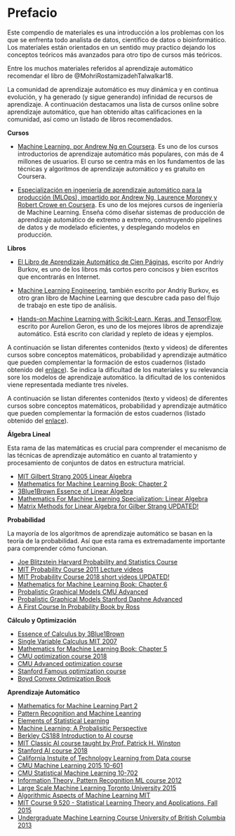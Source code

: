 # Prefacio {.unnumbered}

Este compendio de materiales es una introducción a los problemas con los que se enfrenta todo analista de datos, científico de datos o bioinformático. Los materiales están orientados en un sentido muy practico dejando los conceptos teóricos más avanzados para otro tipo de cursos más teóricos.

Entre los muchos materiales referidos al aprendizaje automático recomendar el libro de @MohriRostamizadehTalwalkar18.

La comunidad de aprendizaje automático es muy dinámica y en continua evolución, y ha generado (y sigue generando) infinidad de recursos de aprendizaje. A continuación destacamos una lista de cursos online sobre aprendizaje automático, que han obtenido altas calificaciones en la comunidad, así como un listado de libros recomendados.

**Cursos**

-   [Machine Learning, por Andrew Ng en Coursera](https://colab.research.google.com/corgiredirector?site=https%3A%2F%2Fwww.coursera.org%2Fspecializations%2Fmachine-learning-introduction&link_redirector=1). Es uno de los cursos introductorios de aprendizaje automático más populares, con más de 4 millones de usuarios. El curso se centra más en los fundamentos de las técnicas y algoritmos de aprendizaje automático y es gratuito en Coursera.

-   [Especialización en ingeniería de aprendizaje automático para la producción (MLOps), impartido por Andrew Ng, Laurence Moroney y Robert Crowe en Coursera](https://colab.research.google.com/corgiredirector?site=https%3A%2F%2Fwww.coursera.org%2Fspecializations%2Fmachine-learning-engineering-for-production-mlops&link_redirector=1). Es uno de los mejores cursos de ingeniería de Machine Learning. Enseña cómo diseñar sistemas de producción de aprendizaje automático de extremo a extremo, construyendo pipelines de datos y de modelado eficientes, y desplegando modelos en producción.

**Libros**

-   [El Libro de Aprendizaje Automático de Cien Páginas](https://colab.research.google.com/corgiredirector?site=https%3A%2F%2Fwww.amazon.es%2FHundred-Page-Machine-Learning-Book-espa%25C3%25B1ol%2Fdp%2F1999579593&link_redirector=1), escrito por Andriy Burkov, es uno de los libros más cortos pero concisos y bien escritos que encontrarás en Internet.

-   [Machine Learning Engineering](https://colab.research.google.com/corgiredirector?site=https%3A%2F%2Fwww.amazon.es%2FMachine-Learning-Engineering-English-Andriy-ebook%2Fdp%2FB09Q18725P%2F&link_redirector=1), también escrito por Andriy Burkov, es otro gran libro de Machine Learning que descubre cada paso del flujo de trabajo en este tipo de análisis.

-   [Hands-on Machine Learning with Scikit-Learn, Keras, and TensorFlow](https://colab.research.google.com/corgiredirector?site=https%3A%2F%2Fwww.oreilly.com%2Flibrary%2Fview%2Fhands-on-machine-learning%2F9781098125967%2F&link_redirector=1), escrito por Aurelion Geron, es uno de los mejores libros de aprendizaje automático. Está escrito con claridad y repleto de ideas y ejemplos.

A continuación se listan diferentes contenidos (texto y videos) de diferentes cursos sobre conceptos matemáticos, probabilidad y aprendizaje autmático que pueden complementar la formación de estos cuadernos (listado obtenido del [enlace](https://github.com/ahmedbahaaeldin/From-0-to-Research-Scientist-resources-guide)). Se indica la dificultad de los materiales y su relevancia sore los modelos de aprendizaje automático. la dificultad de los contenidos viene representada mediante tres niveles.

A continuación se listan diferentes contenidos (texto y videos) de diferentes cursos sobre conceptos matemáticos, probabilidad y aprendizaje autmático que pueden complementar la formación de estos cuadernos (listado obtenido del [enlace](https://github.com/ahmedbahaaeldin/From-0-to-Research-Scientist-resources-guide)).

**Álgebra Lineal**

Esta rama de las matemáticas es crucial para comprender el mecanismo de las técnicas de aprendizaje automático en cuanto al tratamiento y procesamiento de conjuntos de datos en estructura matricial.

-   [MIT Gilbert Strang 2005 Linear Algebra](https://www.youtube.com/watch?v=QVKj3LADCnA&list=PL49CF3715CB9EF31D)
-   [Mathematics for Machine Learning Book: Chapter 2](https://mml-book.github.io/book/mml-book.pdf)
-   [3Blue1Brown Essence of Linear Algebra](https://www.youtube.com/watch?v=fNk_zzaMoSs&list=PLZHQObOWTQDPD3MizzM2xVFitgF8hE_ab)
-   [Mathematics For Machine Learning Specialization: Linear Algebra](https://www.youtube.com/watch?v=T73ldK46JqE&list=PLiiljHvN6z1_o1ztXTKWPrShrMrBLo5P3)
-   [Matrix Methods for Linear Algebra for Gilber Strang UPDATED!](https://www.youtube.com/watch?v=Cx5Z-OslNWE&list=PLUl4u3cNGP63oMNUHXqIUcrkS2PivhN3k)

**Probabilidad**

La mayoría de los algoritmos de aprendizaje automático se basan en la teoría de la probabilidad. Así que esta rama es extremadamente importante para comprender cómo funcionan.

-   [Joe Blitzstein Harvard Probability and Statistics Course](https://www.youtube.com/watch?v=KbB0FjPg0mw&list=PL2SOU6wwxB0uwwH80KTQ6ht66KWxbzTIo)
-   [MIT Probability Course 2011 Lecture videos](https://www.youtube.com/watch?v=j9WZyLZCBzs&list=PLUl4u3cNGP61MdtwGTqZA0MreSaDybji8)
-   [MIT Probability Course 2018 short videos UPDATED!](https://www.youtube.com/watch?v=1uW3qMFA9Ho&list=PLUl4u3cNGP60hI9ATjSFgLZpbNJ7myAg6)
-   [Mathematics for Machine Learning Book: Chapter 6](https://mml-book.github.io/book/mml-book.pdf)
-   [Probalistic Graphical Models CMU Advanced](https://www.youtube.com/watch?v=oqvdH_8lmCA&list=PLoZgVqqHOumTqxIhcdcpOAJOOimrRCGZn)
-   [Probalistic Graphical Models Stanford Daphne Advanced](https://www.youtube.com/watch?v=GqMzbbaN6T4&list=PLzERW_Obpmv-_TkPEmCyzaJUGHtl7S01i)
-   [A First Course In Probability Book by Ross](http://www.seyedkalali.com/wp-content/uploads/2016/11/A-First-Course-in-Probability-8th-ed.-Sheldon-Ross.pdf)

**Cálculo y Optimización**

-   [Essence of Calculus by 3Blue1Brown](https://www.youtube.com/watch?v=WUvTyaaNkzM&list=PL0-GT3co4r2wlh6UHTUeQsrf3mlS2lk6x)
-   [Single Variable Calculus MIT 2007](https://www.youtube.com/watch?v=7K1sB05pE0A&list=PL590CCC2BC5AF3BC1)
-   [Mathematics for Machine Learning Book: Chapter 5](https://mml-book.github.io/book/mml-book.pdf)
-   [CMU optimization course 2018](https://www.youtube.com/watch?v=Di9f47LAzHQ&list=PLRPU00LaonXQ27RBcq6jFJnyIbGw5azOI)
-   [CMU Advanced optimization course](https://www.youtube.com/watch?v=yBO4E1FARaA&list=PLjTcdlvIS6cjdA8WVXNIk56X_SjICxt0d)
-   [Stanford Famous optimization course](https://www.youtube.com/watch?v=McLq1hEq3UY&list=PL3940DD956CDF0622)
-   [Boyd Convex Optimization Book](https://web.stanford.edu/~boyd/cvxbook/bv_cvxbook.pdf)

**Aprendizaje Automático**

-   [Mathematics for Machine Learning Part 2](https://mml-book.github.io/)
-   [Pattern Recognition and Machine Leanring](http://users.isr.ist.utl.pt/~wurmd/Livros/school/Bishop%20-%20Pattern%20Recognition%20And%20Machine%20Learning%20-%20Springer%20%202006.pdf)
-   [Elements of Statistical Learning](https://hastie.su.domains/Papers/ESLII.pdf)
-   [Machine Learning: A Probalisitic Perspective](http://noiselab.ucsd.edu/ECE228/Murphy_Machine_Learning.pdf)
-   [Berkley CS188 Introduction to AI course](https://inst.eecs.berkeley.edu/~cs188/fa18/)
-   [MIT Classic AI course taught by Prof. Patrick H. Winston](https://ocw.mit.edu/courses/6-034-artificial-intelligence-fall-2010/resources/lecture-1-introduction-and-scope/)
-   [Stanford AI course 2018](https://www.youtube.com/playlist?list=PLoROMvodv4rO1NB9TD4iUZ3qghGEGtqNX)
-   [California Instuite of Technology Learning from Data course](https://work.caltech.edu/lectures.html)
-   [CMU Machine Learning 2015 10-601](http://www.cs.cmu.edu/~ninamf/courses/601sp15/lectures.shtml)
-   [CMU Statistical Machine Learning 10-702](https://www.youtube.com/playlist?list=PLjbUi5mgii6BWEUZf7He6nowWvGne_Y8r)
-   [Information Theory, Pattern Recognition ML course 2012](http://videolectures.net/course_information_theory_pattern_recognition/)
-   [Large Scale Machine Learning Toronto University 2015](https://video-archive.fields.utoronto.ca/view/2800)
-   [Algorithmic Aspects of Machine Learning MIT](https://www.youtube.com/playlist?list=PLB3sDpSRdrOvI1hYXNsa6Lety7K8FhPpx)
-   [MIT Course 9.520 - Statistical Learning Theory and Applications, Fall 2015](https://www.youtube.com/playlist?list=PLyGKBDfnk-iDj3FBd0Avr_dLbrU8VG73O)
-   [Undergraduate Machine Learning Course University of British Columbia 2013](https://www.youtube.com/watch?v=w2OtwL5T1ow&list=PLE6Wd9FR--EdyJ5lbFl8UuGjecvVw66F6)
